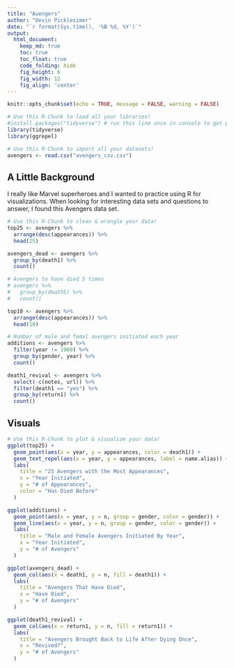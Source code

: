 ```yaml
---
title: "Avengers"
author: "Devin Picklesimer"
date: "`r format(Sys.time(), '%B %d, %Y')`"
output:
  html_document:  
    keep_md: true
    toc: true
    toc_float: true
    code_folding: hide
    fig_height: 6
    fig_width: 12
    fig_align: 'center'
---
```


```r
knitr::opts_chunk$set(echo = TRUE, message = FALSE, warning = FALSE)
```

```r
# Use this R-Chunk to load all your libraries!
#install.packages("tidyverse") # run this line once in console to get package
library(tidyverse)
library(ggrepel)

```

```r
# Use this R-Chunk to import all your datasets!
avengers <- read.csv("avengers_csv.csv")

```

## A Little Background

I really like Marvel superheroes and I wanted to practice using R for visualizations. When looking for interesting data sets and questions to answer, I found this Avengers data set.


```r
# Use this R-Chunk to clean & wrangle your data!
top25 <- avengers %>% 
  arrange(desc(appearances)) %>% 
  head(25)

avengers_dead <- avengers %>% 
  group_by(death1) %>% 
  count()

# Avengers to have died 5 times
# avengers %>% 
#   group_by(death5) %>% 
#   count()

top10 <- avengers %>% 
  arrange(desc(appearances)) %>% 
  head(10)

# Number of male and femal avengers initiated each year
additions <- avengers %>% 
  filter(year != 1900) %>% 
  group_by(gender, year) %>%
  count()

death1_revival <- avengers %>% 
  select(-c(notes, url)) %>% 
  filter(death1 == "yes") %>% 
  group_by(return1) %>% 
  count()

```

## Visuals

```r
# Use this R-Chunk to plot & visualize your data!
ggplot(top25) +
  geom_point(aes(x = year, y = appearances, color = death1)) +
  geom_text_repel(aes(x = year, y = appearances, label = name.alias)) +
  labs(
    title = "25 Avengers with the Most Appearances",
    x = "Year Initiated",
    y = "# of Appearances",
    color = "Has Died Before"
  )

ggplot(additions) +
  geom_point(aes(x = year, y = n, group = gender, color = gender)) +
  geom_line(aes(x = year, y = n, group = gender, color = gender)) +
  labs(
    title = "Male and Female Avengers Initiated By Year",
    x = "Year Initiated",
    y = "# of Avengers"
  )

ggplot(avengers_dead) +
  geom_col(aes(x = death1, y = n, fill = death1)) +
  labs(
    title = "Avengers That Have Died",
    x = "Have Died",
    y = "# of Avengers"
  )

ggplot(death1_revival) +
  geom_col(aes(x = return1, y = n, fill = return1)) +
  labs(
    title = "Avengers Brought Back to Life After Dying Once",
    x = "Revived?",
    y = "# of Avengers"
  )
```

